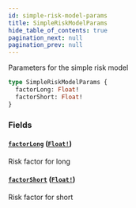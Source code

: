 ```yaml
---
id: simple-risk-model-params
title: SimpleRiskModelParams
hide_table_of_contents: true
pagination_next: null
pagination_prev: null
---
```



Parameters for the simple risk model

```graphql
type SimpleRiskModelParams {
  factorLong: Float!
  factorShort: Float!
}
```


### Fields

#### [`factorLong`](#) ([`Float!`](/docs/testnet/graphql/scalars/float))

Risk factor for long


#### [`factorShort`](#) ([`Float!`](/docs/testnet/graphql/scalars/float))

Risk factor for short




